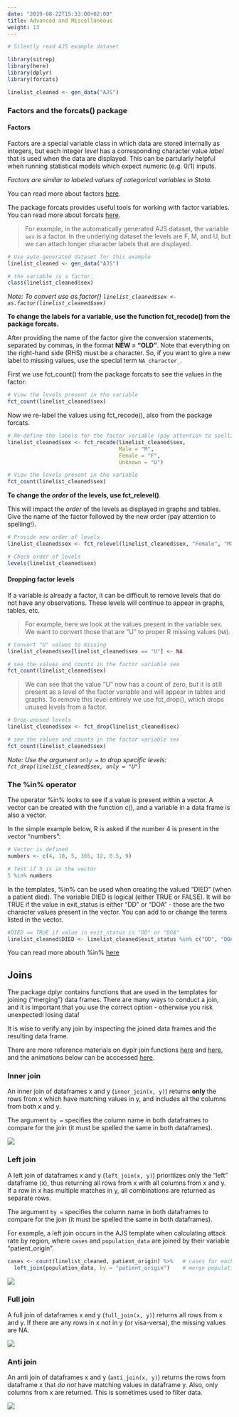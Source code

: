 ```yaml
---
date: "2019-08-22T15:33:00+02:00"
title: Advanced and Miscellaneous
weight: 13
---
```




```r
# Silently read AJS example dataset

library(sitrep)
library(here)
library(dplyr)
library(forcats)

linelist_cleaned <- gen_data("AJS")

```


### Factors and the forcats() package  

#### Factors

Factors are a special variable class in which data are stored internally as integers, but each integer *level* has a corresponding character value *label* that is used when the data are displayed. This can be partularly helpful when running statistical models which expect numeric (e.g. 0/1) inputs.  

*Factors are similar to labeled values of categorical variables in Stata.*  

You can read more about factors [here](https://www.stat.berkeley.edu/~s133/factors.html).  

The package forcats provides useful tools for working with factor variables. You can read more about forcats [here](https://www.rdocumentation.org/packages/forcats/versions/0.4.0).  

> For example, in the automatically generated AJS dataset, the variable `sex` is a factor. In the underlying dataset the levels are F, M, and U, but we can attach longer character labels that are displayed.  

```r
# Use auto-generated dataset for this example
linelist_cleaned <- gen_data("AJS")

# the variable is a factor. 
class(linelist_cleaned$sex)
```
*Note: To convert use as.factor() `linelist_cleaned$sex <- as.factor(linelist_cleaned$sex)`*  

**To change the labels for a variable, use the function fct_recode() from the package forcats.**  

After providing the name of the factor give the conversion statements, separated by commas, in the format **NEW = "OLD"**. Note that everything on the right-hand side (RHS) must be a character. So, if you want to give a new label to missing values, use the special term `NA_character_`.  

First we use fct_count() from the package forcats to see the values in the factor:

```r
# View the levels present in the variable
fct_count(linelist_cleaned$sex)
```

Now we re-label the values using fct_recode(), also from the package forcats.  

```r
# Re-define the labels for the factor variable (pay attention to spelling!)
linelist_cleaned$sex <- fct_recode(linelist_cleaned$sex, 
                                   Male = "M",
                                   Female = "F",
                                   Unknown = "U")

# View the levels present in the variable
fct_count(linelist_cleaned$sex)
```

**To change the *order* of the levels, use fct_relevel()**.  

This will impact the *order* of the levels as displayed in graphs and tables. Give the name of the factor followed by the new order (pay attention to spelling!).  


```r
# Provide new order of levels
linelist_cleaned$sex <- fct_relevel(linelist_cleaned$sex, "Female", "Male", "Unknown")

# Check order of levels
levels(linelist_cleaned$sex)
```


#### Dropping factor levels  

If a variable is already a factor, it can be difficult to remove levels that do not have any observations. These levels will continue to appear in graphs, tables, etc.  

> For example, here we look at the values present in the variable sex. We want to convert those that are "U" to proper R missing values (`NA`).

```r
# Convert "U" values to missing
linelist_cleaned$sex[linelist_cleaned$sex == "U"] <- NA

# see the values and counts in the factor variable sex
fct_count(linelist_cleaned$sex)
```

> We can see that the value "U" now has a count of zero, but it is still present as a level of the factor variable and will appear in tables and graphs. To remove this level entirely we use fct_drop(), which drops unused levels from a factor.

```r
# Drop unused levels
linelist_cleaned$sex <- fct_drop(linelist_cleaned$sex)

# see the values and counts in the factor variable sex
fct_count(linelist_cleaned$sex)
``` 

*Note: Use the argument `only = ` to drop specific levels: `fct_drop(linelist_cleaned$sex, only = "U")`*


### The %in% operator  

The operator %in% looks to see if a value is present within a vector. A vector can be created with the function c(), and a variable in a data frame is also a vector. 

In the simple example below, R is asked if the number 4 is present in the vector "numbers":

```r
# Vector is defined
numbers <- c(4, 10, 5, 365, 12, 0.5, 9)

# Test if 5 is in the vector
5 %in% numbers
```

In the templates, %in% can be used when creating the valued "DIED" (when a patient died). The variable DIED is logical (either TRUE or FALSE). It will be TRUE if the value in exit_status is either "DD" or "DOA" - those are the two character values present in the vector. You can add to or change the terms listed in the vector.

```r
#DIED == TRUE if value in exit_status is "DD" or "DOA"
linelist_cleaned$DIED <- linelist_cleaned$exit_status %in% c("DD", "DOA"))
```

You can read more abouth %in% [here](http://www.datasciencemadesimple.com/in-operator-in-r/)


## Joins  

The package dplyr contains functions that are used in the templates for joining ("merging") data frames. 
There are many ways to conduct a join, and it is important that you use the correct option - otherwise you risk unexpectedl losing data!

It is wise to verify any join by inspecting the joined data frames and the resulting data frame. 

There are more reference materials on dyplr join functions [here](https://stat545.com/bit001_dplyr-cheatsheet.html) and [here](https://rpubs.com/williamsurles/293454), and the animations below can be acccessed [here](https://github.com/gadenbuie/tidyexplain).

### Inner join  

An inner join of dataframes x and y (`inner_join(x, y)`) returns **only** the rows from x which have matching values in y, and includes all the columns from both x and y.  

The argument `by = ` specifies the column name in both dataframes to compare for the join (it must be spelled the same in both dataframes). 


![](/images/inner-join.gif)

### Left join  

A left join of dataframes x and y (`left_join(x, y)`) prioritizes only the "left" dataframe (x), thus returning all rows from x with all columns from x and y. If a row in x has multiple matches in y, all combinations are returned as separate rows.  

The argument `by = ` specifies the column name in both dataframes to compare for the join (it must be spelled the same in both dataframes).   

For example, a left join occurs in the AJS template when calculating attack rate by region, where `cases` and `population_data` are joined by their variable "patient_origin". 

```r
cases <- count(linelist_cleaned, patient_origin) %>%   # cases for each region
  left_join(population_data, by = "patient_origin")    # merge population data 
```

![](/images/left-join.gif)


### Full join  

A full join of dataframes x and y (`full_join(x, y)`) returns all rows from x and y. If there are any rows in x not in y (or visa-versa), the missing values are NA.  
   

![](/images/full-join.gif)  

### Anti join  

An anti join of dataframes x and y (`anti_join(x, y)`) returns the rows from dataframe x that *do not* have matching values in dataframe y. Also, only columns from x are returned. This is sometimes used to filter data. 

![](/images/anti-join.gif)




